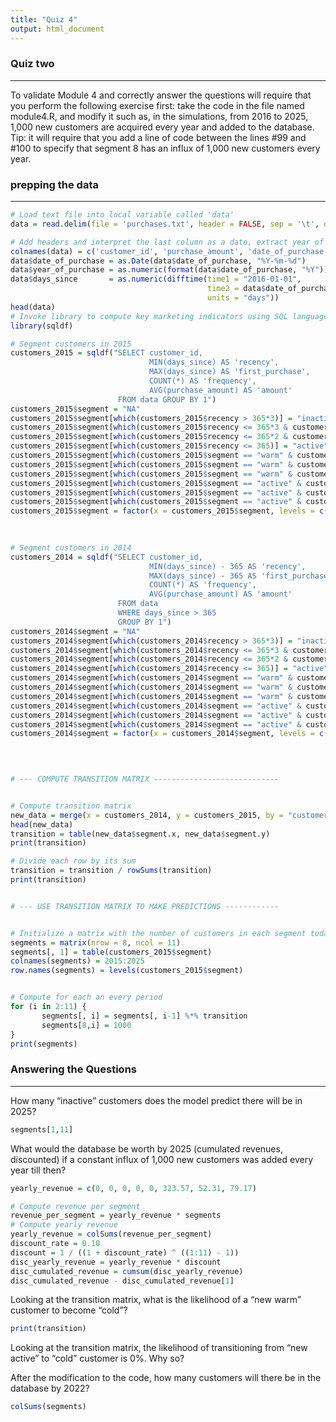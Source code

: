 ```yaml
---
title: "Quiz 4"
output: html_document
---
```

### Quiz two
***

To validate Module 4 and correctly answer the questions will require that you perform the following exercise first: take the code in the file named module4.R, and modify it such as, in the simulations, from 2016 to 2025, 1,000 new customers are acquired every year and added to the database. Tip: it will require that you add a line of code between the lines #99 and #100 to specify that segment 8 has an influx of 1,000 new customers every year.


### prepping the data
***
```r
# Load text file into local variable called 'data'
data = read.delim(file = 'purchases.txt', header = FALSE, sep = '\t', dec = '.')

# Add headers and interpret the last column as a date, extract year of purchase
colnames(data) = c('customer_id', 'purchase_amount', 'date_of_purchase')
data$date_of_purchase = as.Date(data$date_of_purchase, "%Y-%m-%d")
data$year_of_purchase = as.numeric(format(data$date_of_purchase, "%Y"))
data$days_since       = as.numeric(difftime(time1 = "2016-01-01",
                                            time2 = data$date_of_purchase,
                                            units = "days"))
head(data)
# Invoke library to compute key marketing indicators using SQL language
library(sqldf)

# Segment customers in 2015
customers_2015 = sqldf("SELECT customer_id,
                               MIN(days_since) AS 'recency',
                               MAX(days_since) AS 'first_purchase',
                               COUNT(*) AS 'frequency',
                               AVG(purchase_amount) AS 'amount'
                        FROM data GROUP BY 1")
customers_2015$segment = "NA"
customers_2015$segment[which(customers_2015$recency > 365*3)] = "inactive"
customers_2015$segment[which(customers_2015$recency <= 365*3 & customers_2015$recency > 365*2)] = "cold"
customers_2015$segment[which(customers_2015$recency <= 365*2 & customers_2015$recency > 365*1)] = "warm"
customers_2015$segment[which(customers_2015$recency <= 365)] = "active"
customers_2015$segment[which(customers_2015$segment == "warm" & customers_2015$first_purchase <= 365*2)] = "new warm"
customers_2015$segment[which(customers_2015$segment == "warm" & customers_2015$amount < 100)] = "warm low value"
customers_2015$segment[which(customers_2015$segment == "warm" & customers_2015$amount >= 100)] = "warm high value"
customers_2015$segment[which(customers_2015$segment == "active" & customers_2015$first_purchase <= 365)] = "new active"
customers_2015$segment[which(customers_2015$segment == "active" & customers_2015$amount < 100)] = "active low value"
customers_2015$segment[which(customers_2015$segment == "active" & customers_2015$amount >= 100)] = "active high value"
customers_2015$segment = factor(x = customers_2015$segment, levels = c("inactive", "cold",
                                                                       "warm high value", "warm low value", "new warm",
                                                                       "active high value", "active low value", "new active"))

# Segment customers in 2014
customers_2014 = sqldf("SELECT customer_id,
                               MIN(days_since) - 365 AS 'recency',
                               MAX(days_since) - 365 AS 'first_purchase',
                               COUNT(*) AS 'frequency',
                               AVG(purchase_amount) AS 'amount'
                        FROM data
                        WHERE days_since > 365
                        GROUP BY 1")
customers_2014$segment = "NA"
customers_2014$segment[which(customers_2014$recency > 365*3)] = "inactive"
customers_2014$segment[which(customers_2014$recency <= 365*3 & customers_2014$recency > 365*2)] = "cold"
customers_2014$segment[which(customers_2014$recency <= 365*2 & customers_2014$recency > 365*1)] = "warm"
customers_2014$segment[which(customers_2014$recency <= 365)] = "active"
customers_2014$segment[which(customers_2014$segment == "warm" & customers_2014$first_purchase <= 365*2)] = "new warm"
customers_2014$segment[which(customers_2014$segment == "warm" & customers_2014$amount < 100)] = "warm low value"
customers_2014$segment[which(customers_2014$segment == "warm" & customers_2014$amount >= 100)] = "warm high value"
customers_2014$segment[which(customers_2014$segment == "active" & customers_2014$first_purchase <= 365)] = "new active"
customers_2014$segment[which(customers_2014$segment == "active" & customers_2014$amount < 100)] = "active low value"
customers_2014$segment[which(customers_2014$segment == "active" & customers_2014$amount >= 100)] = "active high value"
customers_2014$segment = factor(x = customers_2014$segment, levels = c("inactive", "cold",
                                                                       "warm high value", "warm low value", "new warm",
                                                                       "active high value", "active low value", "new active"))


# --- COMPUTE TRANSITION MATRIX ----------------------------


# Compute transition matrix
new_data = merge(x = customers_2014, y = customers_2015, by = "customer_id", all.x = TRUE)
head(new_data)
transition = table(new_data$segment.x, new_data$segment.y)
print(transition)

# Divide each row by its sum
transition = transition / rowSums(transition)
print(transition)


# --- USE TRANSITION MATRIX TO MAKE PREDICTIONS ------------


# Initialize a matrix with the number of customers in each segment today and after 10 periods
segments = matrix(nrow = 8, ncol = 11)
segments[, 1] = table(customers_2015$segment)
colnames(segments) = 2015:2025
row.names(segments) = levels(customers_2015$segment)


# Compute for each an every period
for (i in 2:11) {
       segments[, i] = segments[, i-1] %*% transition 
       segments[8,i] = 1000
}
print(segments)
```

### Answering the Questions
***
How many "inactive" customers does the model predict there will be in 2025?

```r
segments[1,11]
```

What would the database be worth by 2025 (cumulated revenues, discounted) if a constant influx of 1,000 new customers was added every year till then?

```r
yearly_revenue = c(0, 0, 0, 0, 0, 323.57, 52.31, 79.17)

# Compute revenue per segment
revenue_per_segment = yearly_revenue * segments
# Compute yearly revenue
yearly_revenue = colSums(revenue_per_segment)
discount_rate = 0.10
discount = 1 / ((1 + discount_rate) ^ ((1:11) - 1))
disc_yearly_revenue = yearly_revenue * discount
disc_cumulated_revenue = cumsum(disc_yearly_revenue)
disc_cumulated_revenue - disc_cumulated_revenue[1]
```

Looking at the transition matrix, what is the likelihood of a "new warm" customer to become "cold"?

```r
print(transition)
```

Looking at the transition matrix, the likelihood of transitioning from "new active" to "cold" customer is 0%. Why so?

After the modification to the code, how many customers will there be in the database by 2022?
```r
colSums(segments)
```



